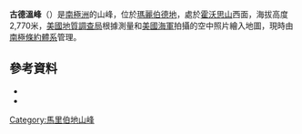 {{coord|85|54|S|129|11|W|source:GNIS|display=title}}

'''古德溫峰'''（{{lang-en|Goodwin Peak}}）是[[南極洲|南極洲]]的山峰，位於[[瑪麗伯德地|瑪麗伯德地]]，處於[[霍沃思山|霍沃思山]]西面，海拔高度2,770米，[[美國地質調查局|美國地質調查局]]根據測量和[[美國海軍|美國海軍]]拍攝的空中照片繪入地圖，現時由[[南極條約體系|南極條約體系]]管理。

==參考資料==
*{{cite gnis | type = antarid | id = 5836| name = Goodwin Peak | accessdate = 2012-04-30}}
*{{usgs-gazetteer|id=5836}}

{{DEFAULTSORT:Goodwin Peak}}
[[Category:馬里伯地山峰|Category:馬里伯地山峰]]


{{MarieByrdLand-geo-stub}}